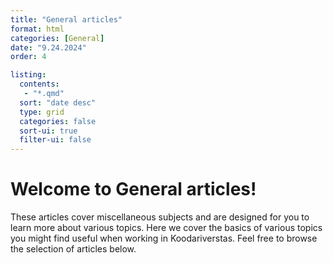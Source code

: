 ```yaml
---
title: "General articles"
format: html
categories: [General]
date: "9.24.2024"
order: 4

listing:
  contents: 
   - "*.qmd"
  sort: "date desc"
  type: grid
  categories: false
  sort-ui: true
  filter-ui: false
---
```


# Welcome to General articles!

These articles cover miscellaneous subjects and are designed for you to learn more about various topics. Here we cover the basics of various topics you might find useful when working in Koodariverstas. Feel free to browse the selection of articles below.